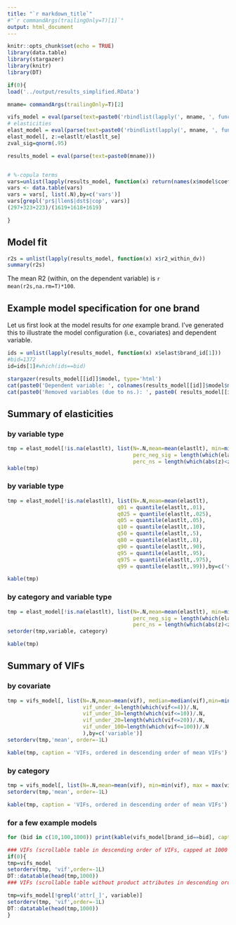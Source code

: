 ```yaml
---
title: "`r markdown_title`" 
#"`r commandArgs(trailingOnly=T)[1]`"
output: html_document
---
```


```r
knitr::opts_chunk$set(echo = TRUE)
library(data.table)
library(stargazer)
library(knitr)
library(DT)

if(0){
load('../output/results_simplified.RData')

mname= commandArgs(trailingOnly=T)[2]

vifs_model = eval(parse(text=paste0('rbindlist(lapply(', mname, ', function(x) x$vif))')))
# elasticities
elast_model = eval(parse(text=paste0('rbindlist(lapply(', mname, ', function(x) x$elast))')))
elast_model[, z:=elastlt/elastlt_se]
zval_sig=qnorm(.95)

results_model = eval(parse(text=paste0(mname)))


# %-copula terms
vars=unlist(lapply(results_model, function(x) return(names(x$model$coefficients))))
vars <- data.table(vars)
vars = vars[, list(.N),by=c('vars')]
vars[grepl('pr$|llen$|dst$|cop', vars)]
(297+323+223)/(1619+1618+1619)

}

```

## Model fit

```r
r2s = unlist(lapply(results_model, function(x) x$r2_within_dv))
summary(r2s)
```

The mean R2 (within, on the dependent variable) is `r mean(r2s,na.rm=T)*100`.

## Example model specification for one brand

Let us first look at the model results for *one* example brand. I've generated this to illustrate the model configuration (i.e., covariates) and dependent variable.

```r
ids = unlist(lapply(results_model, function(x) x$elast$brand_id[1]))
#bid=1372
id=ids[1]#which(ids==bid)

stargazer(results_model[[id]]$model, type='html')
cat(paste0('Dependent variable: ', colnames(results_model[[id]]$model$model)[id]), fill =T)
cat(paste0('Removed variables (due to ns.): ', paste0( results_model[[id]]$kicked_out_coefs, collapse=', ')), fill =T)

```

## Summary of elasticities

### by variable type

```r


tmp = elast_model[!is.na(elastlt), list(N=.N,mean=mean(elastlt), min=min(elastlt), max = max(elastlt), sd=sd(elastlt), perc_pos_sig = length(which(elastlt>0&abs(z)>=zval_sig))/.N,
                                        perc_neg_sig = length(which(elastlt<0&abs(z)>=zval_sig))/.N,
                                        perc_ns = length(which(abs(z)<zval_sig))/.N),by=c('variable')]
kable(tmp)
```

### by variable type

```r

tmp = elast_model[!is.na(elastlt), list(N=.N,mean=mean(elastlt), 
                                   q01 = quantile(elastlt,.01),
                                   q025 = quantile(elastlt,.025),
                                   q05 = quantile(elastlt,.05),
                                   q10 = quantile(elastlt,.10),
                                   q50 = quantile(elastlt,.5),
                                   q80 = quantile(elastlt,.8),
                                   q90 = quantile(elastlt,.90),
                                   q95 = quantile(elastlt,.95),
                                   q975 = quantile(elastlt,.975),
                                   q99 = quantile(elastlt,.99)),by=c('variable')]

kable(tmp)
```

### by category and variable type

```r

tmp = elast_model[!is.na(elastlt), list(N=.N,mean=mean(elastlt), min=min(elastlt), max = max(elastlt), sd=sd(elastlt), perc_pos_sig = length(which(elastlt>0&abs(z)>=zval_sig))/.N,
                                        perc_neg_sig = length(which(elastlt<0&abs(z)>=zval_sig))/.N,
                                        perc_ns = length(which(abs(z)<zval_sig))/.N),by=c('variable', 'category')]
setorder(tmp,variable, category)

kable(tmp)

```

## Summary of VIFs

### by covariate

```r

tmp = vifs_model[, list(N=.N,mean=mean(vif), median=median(vif),min=min(vif), max = max(vif),
                        vif_under_4=length(which(vif<=4))/.N, 
                        vif_under_10=length(which(vif<=10))/.N,
                        vif_under_20=length(which(vif<=20))/.N,
                        vif_under_100=length(which(vif<=100))/.N
                        ),by=c('variable')]
setorderv(tmp,'mean', order=-1L)

kable(tmp, caption = 'VIFs, ordered in descending order of mean VIFs')

```

### by category

```r

tmp = vifs_model[, list(N=.N,mean=mean(vif), min=min(vif), max = max(vif)),by=c('category')]
setorderv(tmp,'mean', order=-1L)

kable(tmp, caption = 'VIFs, ordered in descending order of mean VIFs')

```

### for a few example models

```r
for (bid in c(10,100,1000)) print(kable(vifs_model[brand_id==bid], caption = paste0('VIFs for brand_id ', bid)))
```



```r
### VIFs (scrollable table in descending order of VIFs, capped at 1000 entries)
if(0){
tmp=vifs_model
setorderv(tmp, 'vif',order=-1L)
DT::datatable(head(tmp,1000))
### VIFs (scrollable table without product attributes in descending order of VIFs, capped at 1000 entries)

tmp=vifs_model[!grepl('attr[_]', variable)]
setorderv(tmp, 'vif',order=-1L)
DT::datatable(head(tmp,1000))
}
```
